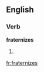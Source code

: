 
==English==

===Verb===
'''fraternizes'''

# {{third-person singular of|[[fraternize]]}}

[[fr:fraternizes]]